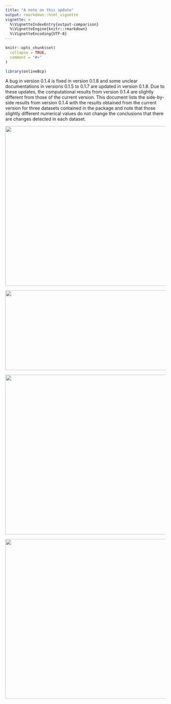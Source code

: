 ```yaml
---
title: "A note on this update"
output: rmarkdown::html_vignette
vignette: >
  %\VignetteIndexEntry{output-comparison}
  %\VignetteEngine{knitr::rmarkdown}
  %\VignetteEncoding{UTF-8}
---
```


```r
knitr::opts_chunk$set(
  collapse = TRUE,
  comment = "#>"
)
```

```r
library(onlineBcp)
```

A bug in version 0.1.4 is fixed in version 0.1.8 and some unclear documentations in versions 0.1.5 to 0.1.7 are updated in version 0.1.8. Due to these updates, the computational results from version 0.1.4 are slightly different from those of the current version. This document lists the side-by-side results from version 0.1.4 with the results obtained from the current version for three datasets contained in the package and note that those slightly different numerical values do not change the conclusions that there are changes detected in each dataset.



![](ex1.png){#id .class width=600 height=500px}

![](ex2.png){#id .class width=600 height=250px}

![](ex3.png){#id .class width=600 height=500px}

![](ex4.png){#id .class width=600 height=500px}

